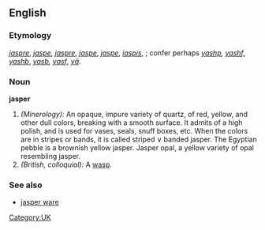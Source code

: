 ==English==

{{webster}}
===Etymology===
{{OE.}} ''[[jaspre]]'', ''[[jaspe]]'', {{OF.}} ''[[jaspre]]'', ''[[jaspe]]'', {{F.}} ''[[jaspe]]'', {{L.}} ''[[iaspis]]'', {{Gr.}}; confer perhaps ''[[yashp]], [[yashf]]'', {{Ar.}} ''[[yashb]]'', ''[[yasb]], [[yasf]]'', {{Heb.}} ''[[yā]]''.

===Noun===
'''jasper''' 
# ''(Minerology):'' An opaque, impure variety of quartz, of red, yellow, and other dull colors, breaking with a smooth surface. It admits of a high polish, and is used for vases, seals, snuff boxes, etc. When the colors are in stripes or bands, it is called striped ∨ banded jasper. The Egyptian pebble is a brownish yellow jasper. Jasper opal, a yellow variety of opal resembling jasper.
# ''(British, colloquial):'' A [[wasp]].

===See also===
*[[jasper ware]] <!--a delicate kind of earthenware invented by Josiah Wedgwood. It is usually white, but is capable of receiving color.-->

[[Category:UK]]